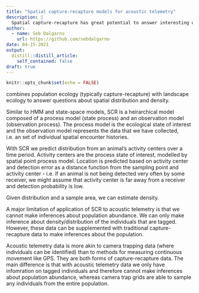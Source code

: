 ```yaml
---
title: "Spatial capture-recapture models for acoustic telemetry"
description: |
  Spatial capture-recapture has great potential to answer interesting questions related to population and landscape ecology.  
author:
  - name: Seb Dalgarno
    url: https://github.com/sebdalgarno
date: 04-15-2021
output:
  distill::distill_article:
    self_contained: false
draft: true
---
```



```r
knitr::opts_chunk$set(echo = FALSE)
```

combines population ecology (typically capture-recapture) with landscape ecology to answer questions about spatial distribution and density. 

Similar to HMM and state-space models, SCR is a heirarchical model composed of a process model (state process) and an observation model (observation process). The process model is the ecological state of interest and the observation model represents the data that we have collected, i.e. an set of individual spatial encounter histories.

With SCR we predict distribution from an animal's activity centers over a time period. Activity centers are the process state of interest, modelled by spatial point process model. Location is predicted based on activity center and detection error as a distance function from the sampling point and activity center - i.e. if an animal is not being detected very often by some receiver, we might assume that activity center is far away from a receiver and detection probability is low. 

Given distribution and a sample area, we can estimate density. 

A major limitation of application of SCR to acoustic telemetry is that we cannot make inferences about population abundance. We can only make inference about density/distribution of the individuals that are tagged. However, these data can be supplemented with traditional capture-recapture data to make inferences about the population. 

Acoustic telemetry data is more akin to camera trapping data (where individuals can be identified) than to methods for measuring continuous movement like GPS. They are both forms of capture-recapture data. The main difference is that with acoustic telemetry data we only have infomration on tagged individuals and therefore cannot make inferences about population abundance, whereas camera trap grids are able to sample any individuals from the entire population. 





